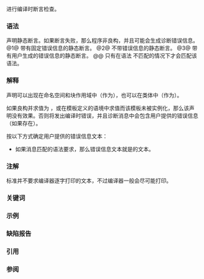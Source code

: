 {{title|{{tt|static_assert}} 声明 {{mark since c++11}}}}
{{cpp/language/declarations/navbar}}

进行编译时断言检查。

===语法===
{{anchor|版本 1}}{{anchor|版本 2}}{{anchor|版本 3}}
{{sdsc begin}}
{{sdsc|num=1|
{{ttb|static_assert(}} {{spar|布尔常量表达式}} {{ttb|,}} {{spar|不求值字符串}} {{ttb|)}}
}}
{{sdsc|num=2|notes={{mark since c++17}}|
{{ttb|static_assert(}} {{spar|布尔常量表达式}} {{ttb|)}}
}}
{{sdsc|num=3|notes={{mark since c++26}}|
{{ttb|static_assert(}} {{spar|布尔常量表达式}} {{ttb|,}} {{spar|常量表达式}} {{ttb|)}}
}}
{{sdsc end}}

{{anchor|错误消息}}
声明静态断言。如果断言失败，那么程序非良构，并且可能会生成诊断错误信息。
@1@ 带有固定错误信息的静态断言。
@2@ 不带错误信息的静态断言。
@3@ 带有用户生成的错误信息的静态断言。
@@ 只有在语法 {{vl|1}} 不匹配的情况下才会匹配该语法。

===解释===
{{par begin}}
{{par|{{spar|布尔常量表达式}}|{{rrev multi|rev1=
{{rlp|constant expression#经转换的常量表达式|按语境转换到 {{c/core|bool}} 类型的常量表达式}}。不允许进行除了到 {{c/core|bool}} 的非{{rlp|list initialization#窄化转换|窄化}}{{rlps|implicit conversion#整数转换}}之外的内建转换。
|since2=c++23|rev2={{rlp|implicit conversion#按语境转换|按语境转换到 {{c/core|bool}}}} 的表达式，其中转换是{{rlp|constant expression|常量表达式}}。
}}}}
{{par|{{spar|不求值字符串}}|作为编译器错误信息的{{rlp|string literal#不求值字符串|不求值字符串字面量}}}}
{{par|{{spar|常量表达式}}|
{{rrev|since=c++26|满足以下所有条件的 {{rlp|constant expression|常量表达式}} {{c|msg}}：
* {{c|msg.size()}} 可以隐式转换到 {{lc|std::size_t}}。
* {{c|msg.data()}} 可以隐式转换到 {{c/core|const char*}}。
}}}}
{{par end}}

{{c/core|static_assert}} 声明可以出现在命名空间和块作用域中（作为{{rlp|declarations|块声明}}），也可以在类体中（作为{{rlp|class|成员声明}}）。

如果{{spar sep|布尔常量表达式}}良构并求值为 {{c|true}}，或在模板定义的语境中求值而该模板未被实例化，那么该声明没有效果。否则将发出编译时错误，并且诊断消息中会包含用户提供的错误信息（如果存在）。

按以下方式确定用户提供的错误信息文本：
* 如果消息匹配{{spar sep|不求值字符串}}的语法要求，那么错误信息文本就是{{spar sep|不求值字符串}}的文本。
{{rrev|since=c++26|
* 否则，给定以下值：
:* {{c|msg}} 表示{{spar sep|常量表达式}}的值。
:* {{c|len}} 表示 {{c|msg.size()}} 的值，该表达式必须是 {{lc|std::size_t}} 类型的{{rlps|constant expression#经转换的常量表达式}}。
:* {{c|ptr}} 表示{{rlp|implicit conversion|隐式转换}}到 {{c/core|const char*}} 的表达式 {{c|msg.data()}}。{{c|ptr}} 必须是{{rlps|constant expression#核心常量表达式}}。
: 错误信息文本使用{{rlp|charset#代码单元与字面量编码|普通字面量编码}}，它由从 {{c|ptr}} 开始的包含 {{c|len}} 个{{rlp|charset#代码单元与字面量编码|代码单元}}的序列组成。对于 {{range|0|len}} 中的每个整数 {{c|i}}，{{c|ptr[i]}} 都必须是{{rlps|constant expression#整数常量表达式}}。
}}

===注解===
标准并不要求编译器逐字打印{{ls|#错误消息}}的文本，不过编译器一般会尽可能打印。

{{rrev|until=c++26|
因为错误消息必须是字符串字面量，所以它不能容纳动态信息，乃至自身并非字符串字面量的{{rlp|constant expression|常量表达式}}。特别是它不能容纳{{rlp|template parameters|模板类型实参}}的{{rlp|identifiers#名字|名字}}。
}}

{{ftm begin|core=yes}}
{{ftm|value=200410L|std=C++11|__cpp_static_assert|rowspan="3"|{{c/core|static_assert}}（语法 {{vl|1}}）}}
{{ftm|value=201411L|std=C++17|-|单参数 {{c/core|static_assert}}（语法 {{vl|2}}）}}
{{ftm|value=202306L|std=C++26|-|用户生成的错误信息（语法 {{vl|3}}）}}
{{ftm end}}

===关键词===
{{ltt|cpp/keyword/static_assert}}

===示例===
{{example
|code=
#include &lt;format&gt;
#include &lt;type_traits&gt;

static_assert(03301 == 1729); // C++17 起可省略消息

template &lt;class T&gt;
void swap(T&amp; a, T&amp; b) noexcept
{
    static_assert(std::is_copy_constructible&lt;T&gt;::value,
                  "交换需要可复制");
    static_assert(std::is_nothrow_copy_constructible&lt;T&gt;::value
               &amp;&amp; std::is_nothrow_copy_assignable&lt;T&gt;::value,
                  "交换需要可复制及可赋值，且无异常抛出");
    auto c = b;
    b = a;
    a = c;
}

template&lt;class T&gt;
struct data_structure
{
    static_assert(std::is_default_constructible&lt;T&gt;::value,
                  "数据结构要求元素可默认构造");
};
 
template&lt;class&gt;
constexpr bool dependent_false = false; // CWG2518/P2593R1 前的变通方法
 
template&lt;class T&gt;
struct bad_type
{
    static_assert(dependent_false&lt;T&gt;, "实例化时错误，变通方法");
    static_assert(false, "实例化时错误"); // 由于 CWG2518/P2593R1 OK
};

struct no_copy
{
    no_copy(const no_copy&amp;) = delete;
    no_copy() = default;
};

struct no_default
{
    no_default() = delete;
};

#if __cpp_static_assert &gt;= 202306L
// C++ 目前还不能真正使下面这句工作（需要 std::format 为 constexpr）：
static_assert(sizeof(long) == 4, std::format("期待 4，得到 {}", sizeof(long)));
#endif

int main()
{
    int a, b;
    swap(a, b);
    
    no_copy nc_a, nc_b;
    swap(nc_a, nc_b); // 1
    
    [[maybe_unused]] data_structure&lt;int&gt; ds_ok;
    [[maybe_unused]] data_structure&lt;no_default&gt; ds_error; // 2
}
|p=true
|output=
1：错误：静态断言失败：交换需要可复制
2：错误：静态断言失败：数据结构要求元素可默认构造
3：错误：静态断言失败：期待 4，得到 8
}}

===缺陷报告===
{{dr list begin}}
{{dr list item|wg=cwg|dr=2039|std=C++11|before=只要求转换前的表达式是常量|after=转换本身必须也在常量表达式中合法}}
{{dr list item|wg=cwg|dr=2518|paper=P2593R1|std=C++11|before=未实例化的 {{c|static_assert(false, "");}} 会导致错误|after=使之良构}}
{{dr list end}}

===引用===
{{ref std c++23}}
{{ref std|section=9.1|title=Preamble|id=dcl.pre|p=10}}
{{ref std end}}
{{ref std c++20}}
{{ref std|section=9.1|title=Preamble|id=dcl.pre|p=6}}
{{ref std end}}
{{ref std c++17}}
{{ref std|section=10|title=Declarations|id=dcl.dcl|p=6}}
{{ref std end}}
{{ref std c++14}}
{{ref std|section=7|title=Declarations|id=dcl.dcl|p=4}}
{{ref std end}}
{{ref std c++11}}
{{ref std|section=7|title=Declarations|id=dcl.dcl|p=4}}
{{ref std end}}

===参阅===
{{dsc begin}}
{{dsc inc|cpp/preprocessor/dsc error}}
{{dsc inc|cpp/error/dsc assert}}
{{dsc inc|cpp/language/dsc contract_assert}}
{{dsc inc|cpp/types/dsc enable_if}}
{{dsc|[[cpp/meta#类型特征|'''类型特征''' ]] {{mark c++11}}|定义编译时基于模板的接口，以查询类型的属性。| nomono=true}}
{{dsc see c|c/language/_Static_assert|静态断言|nomono=true}}
{{dsc end}}

{{langlinks|de|en|es|fr|it|ja|pt|ru}}